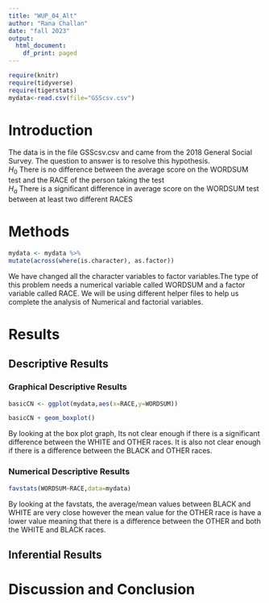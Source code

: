 ```yaml
---
title: "WUP_04_Alt"
author: "Rana Challan"
date: "fall 2023"
output:
  html_document:
    df_print: paged
---
```


```r
require(knitr)
require(tidyverse)
require(tigerstats)
mydata<-read.csv(file="GSScsv.csv")
```

# Introduction

<!--In this section you explain what you are trying to show.  Where did the data come from?  What is the research or other question you are trying to answer?!-->

The data is in the file GSScsv.csv and came from the 2018 General Social Survey.  The question to answer is to resolve this hypothesis.  
$H_0$ There is no difference between the average score on the WORDSUM test and the RACE of the person taking the test   
$H_a$ There is a significant difference in average score on the WORDSUM test between at least two different RACES

# Methods

<!--Mention that you intend to use chatGPT to the greatest extent possible. Give credit to chatGPT when you use it to create code in your report. Decide on your methods:  use "variable analysis" or other appropriate descriptors.  Make sure to choose at least one graphical method and at least one numerical method.!-->

```r
mydata <- mydata %>%
mutate(across(where(is.character), as.factor))
```

We have changed all the character variables to factor variables.The type of this problem needs a numerical variable called WORDSUM and a factor variable called RACE. We will be using different helper files to help us complete the analysis of Numerical and factorial variables. 

# Results

<!--Divide this section into two sub-sections:  One for your descriptive  results and one for your inferential results.!-->

## Descriptive Results

### Graphical Descriptive Results

<!--Graphical results here.  Make sure to show your code.  Provide appropriate labels for axes, giving units if possible, and provide a good title for the graph, too.  Use the graphical results to describe the patterns if any that exist in the data as focused toward the research question!-->

```r
basicCN <- ggplot(mydata,aes(x=RACE,y=WORDSUM))

basicCN + geom_boxplot()
```

By looking at the box plot graph, Its not clear enough if there is a significant difference between the WHITE and OTHER races. It is also not clear enough if there is a difference between the BLACK and OTHER races. 

### Numerical Descriptive Results

<!--Numerical results go here. Use the numerical results to describe the patterns if any that exist in the data as focused toward the research question!-->

```r
favstats(WORDSUM~RACE,data=mydata)
```

By looking at the favstats, the average/mean values between BLACK and WHITE are very close however the mean value for the OTHER race is have a lower value meaning that there is a difference between the OTHER and both the WHITE and BLACK races.

## Inferential Results

<!--State hypothesis clearly.  Make sure your discussion of the inferential test covers all the aspects that the test output produces, such as test statistic, p-value etc.  Make a decision about the null hypothesis, explain the assumptions on which the selected test/procedure was based, and why the chosen procedure satisfys the assumptions and is appropriate to answer the research question!-->


# Discussion and Conclusion

<!--Discussion and conclusion here.  If you found a relationship be sure to consider whether the relationship occurs because one of the variavbles causes the other, or whether they perhasps are related for some other reason.  Watch the chapter 6 videos from the GeorgeTown videos collection.!-->
